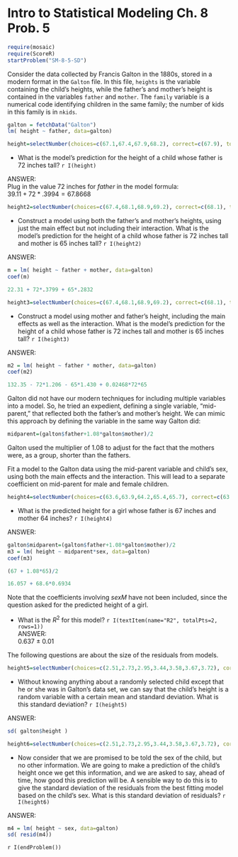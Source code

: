 Intro to Statistical Modeling Ch. 8 Prob. 5
========================================================
```r
require(mosaic)
require(ScoreR)
startProblem("SM-8-5-SD")
```

Consider the data collected by Francis Galton in the 1880s, stored in a modern format in the `Galton` file.  In this file, <code>heights</code> is the variable containing the child's heights, while the father's and mother's height is contained in the variables <code>father</code> and <code>mother</code>.  The <code>family</code> variable is a numerical code identifying children in the same family; the number of kids in this family is in <code>nkids</code>.

```r
galton = fetchData("Galton")
lm( height ~ father, data=galton)
```

```r
height=selectNumber(choices=c(67.1,67.4,67.9,68.2), correct=c(67.9), totalPts=1, name="72in")
```
* What is the model's prediction for the height of a child whose father is 72 inches tall? `r I(height)`

<aside>
ANSWER:     
Plug in the value 72 inches for *father* in the model formula:     
$39.11 + 72*.3994 = 67.8668$
</aside>

```r
height2=selectNumber(choices=c(67.4,68.1,68.9,69.2), correct=c(68.1), totalPts=1, name="72inPlus65in")
```
* Construct a model using both the father's and mother's heights, using
just the main effect but not including their interaction. What is the model's
prediction for the height of a child whose father is 72 inches tall and mother is 65 inches tall? `r I(height2)`

<aside>
ANSWER:     
```r
m = lm( height ~ father + mother, data=galton)
coef(m)
```

```r
22.31 + 72*.3799 + 65*.2832
```


```r
height3=selectNumber(choices=c(67.4,68.1,68.9,69.2), correct=c(68.1), totalPts=1, name="72inPlus65in2")
```
* Construct a model using mother and father's height, including the main
effects as well as the interaction.  What is the model's prediction
for the height of a child whose father is 72 inches tall and mother is
65 inches tall? `r I(height3)`


<aside>
ANSWER:     
```r
m2 = lm( height ~ father * mother, data=galton)
coef(m2)
```

```r
132.35 - 72*1.206 - 65*1.430 + 0.02468*72*65
```

Galton did not have our modern techniques for including multiple variables into a model.  So, he tried an expedient, defining a single variable, "mid-parent," that reflected both the father's and mother's height.  We can mimic this approach by defining the variable in the same way Galton did:
```r
midparent=(galton$father+1.08*galton$mother)/2
```

Galton used the multiplier of $1.08$ to adjust for the fact that the mothers were, as a group, shorter than the fathers.

Fit a model to the Galton data using the mid-parent variable and child's sex, using both the main effects and the interaction.  This will lead to a separate coefficient on mid-parent for male and female children.

```r
height4=selectNumber(choices=c(63.6,63.9,64.2,65.4,65.7), correct=c(63.6), totalPts=1, name="67inPlus64in")
```
* What is the predicted height for a girl whose father is 67 inches and mother 64 inches? `r I(height4)`

<aside>
ANSWER:     
```r
galton$midparent=(galton$father+1.08*galton$mother)/2
m3 = lm( height ~ midparent*sex, data=galton)
coef(m3)
```

```r
(67 + 1.08*65)/2
```

```r
16.057 + 68.6*0.6934 
```


Note that the coefficients involving *sexM* have not been included, since the question asked for the predicted height of a girl.
</aside>

* What is the $R^2$ for this model? `r I(textItem(name="R2", totalPts=2, rows=1))`
<aside>
ANSWER:     
0.637 &plusmn; 0.01
</aside>


The following questions are about the size of the residuals from models.

```r
height5=selectNumber(choices=c(2.51,2.73,2.95,3.44,3.58,3.67,3.72), correct=c(3.58), totalPts=1, name="StdDev")
```
* Without knowing anything about a randomly selected child except that he or she was in Galton's data set, we can say that the child's height is a random
variable with a certain mean and standard deviation.  What is this standard deviation? `r I(height5)`

<aside>
ANSWER:     
```r
sd( galton$height )
```


```r
height6=selectNumber(choices=c(2.51,2.73,2.95,3.44,3.58,3.67,3.72), correct=c(2.51), totalPts=1, name="StdDevRes")
```
* Now consider that we are promised to be told the sex of the child, but no other information.  We are going to make a prediction of the child's height once we get this information, and we are asked to say, ahead of time, how good this prediction will be.  A sensible way to do this is to give the standard deviation of the residuals from the best fitting model based on the child's sex.  What is this standard deviation of residuals? `r I(height6)`

<aside>
ANSWER:     
```r
m4 = lm( height ~ sex, data=galton)
sd( resid(m4))
```


`r I(endProblem())`